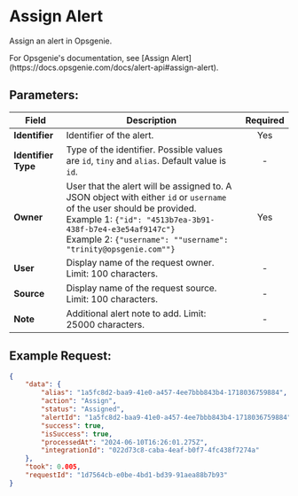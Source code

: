 
# Assign Alert

Assign an alert in Opsgenie.

<Callout type="info">
	For Opsgenie's documentation, see [Assign
	Alert](https://docs.opsgenie.com/docs/alert-api#assign-alert).
</Callout>

## Parameters:

| Field               | Description                                                                                                                                                                                                                                                   | Required |
| ------------------- | ------------------------------------------------------------------------------------------------------------------------------------------------------------------------------------------------------------------------------------------------------------- | :------: |
| **Identifier**      | Identifier of the alert.                                                                                                                                                                                                                                      |   Yes    |
| **Identifier Type** | Type of the identifier. Possible values are `id`, `tiny` and `alias`. Default value is `id`.                                                                                                                                                                  |    -     |
| **Owner**           | User that the alert will be assigned to. A JSON object with either `id` or `username` of the user should be provided. <br/> Example 1: `{"id": "4513b7ea-3b91-438f-b7e4-e3e54af9147c"}` <br/> Example 2: `{"username": ""username": "trinity@opsgenie.com""}` |   Yes    |
| **User**            | Display name of the request owner. Limit: 100 characters.                                                                                                                                                                                                     |    -     |
| **Source**          | Display name of the request source. Limit: 100 characters.                                                                                                                                                                                                    |    -     |
| **Note**            | Additional alert note to add. Limit: 25000 characters.                                                                                                                                                                                                        |    -     |

## Example Request:

```json
{
	"data": {
		"alias": "1a5fc8d2-baa9-41e0-a457-4ee7bbb843b4-1718036759884",
		"action": "Assign",
		"status": "Assigned",
		"alertId": "1a5fc8d2-baa9-41e0-a457-4ee7bbb843b4-1718036759884",
		"success": true,
		"isSuccess": true,
		"processedAt": "2024-06-10T16:26:01.275Z",
		"integrationId": "022d73c8-caba-4eaf-b0f7-4fc438f7274a"
	},
	"took": 0.005,
	"requestId": "1d7564cb-e0be-4bd1-bd39-91aea88b7b93"
}
```
